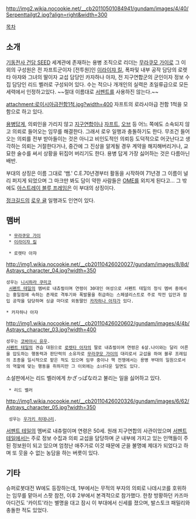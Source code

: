 http://img2.wikia.nocookie.net/__cb20110501084941/gundam/images/4/40/Serpenttailgt2.jpg?align=right&width=300


[[목차]]
== 소개 ==
[[기동전사 건담 SEED]] 세계관에 존재하는 용병 조직으로 리더는 [[무라쿠모 가이]]로 그 이외의 구성원은 전 자프트군이자 [전투원]인 [[이라이쟈 킬]], 폭파및 내부 공작 담당의 로렛타 아쟈와 그녀의 딸이자 교섭 담당인 카자하나 아쟈, 전 지구연합군의 군인이자 정보 수집 담당인 리드 벨러로 구성되어 있다. 수는 적으나 개개인의 실력은 초일류급으로 모든 세력에서 인정하고있다. ~~절대 이름대로 [[서펜트]]를 사용하진 않는다.~~

attachment:로이시아급전함1척.jpg?width=400
자프트의 로라시아급 전함 1척을 모함으로 하고 있다.

[[용병]]답게, 의뢰인을 가리지 않고 [[지구연합]]이나 [[자프트]], [[오브]] 등 어느 쪽에도 소속되지 않고 의뢰로 들어오는 임무를 해결한다. 그래서 로우 일행과 충돌하기도 한다. 무조건 들어오는 의뢰를 전부 받아들이는 것은 아니고 비인도적인 의뢰등 도덕적으로 어긋난다고 생각하는 의뢰는 거절한다거나, 중간에 그 진상을 알게될 경우 계약을 해지해버리거나, 교묘한 술수를 써서 상황을 뒤집어 버리기도 한다. 용병 답게 가장 싫어하는 것은 다름아닌 배반.

부대의 상징은 이름 그대로 '뱀.' C.E.70년경부터 활동을 시작하여 71년경 그 이름이 널리 퍼지게 되었으며 그 마크만 봐도 담이 약한 사람들은 [[OME]]를 외치게 된다고... 그 밖에도 [[아스트레이 블루 프레임]]은 이 부대의 상징이다.

[[정크길드]]의 [[로우 귤]] 일행과도 인연이 있다.

== 맴버 ==
  * [[무라쿠모 가이]]
  * [[이라이쟈 킬]]

  * 로렛타 아쟈
http://img1.wikia.nocookie.net/__cb20110426020027/gundam/images/8/8d/Astrays_character_04.jpg?width=350
 성우는 [[니시하라 쿠미코]]
  [[서펜트 테일]]의 멤버로 내츄럴이며 연령이 30대인 여성으로 서펜트 테일의 정식 멤버 중에서는 홍일점에 속하는 존재로 격투기와 폭발물을 취급하는 스페셜리스트로 주로 작전 입안과 잠입 공작을 담당하며 싱글 마더로 외동딸인 [[카자하나 아쟈]]가 있다.

 * 카자하나 아쟈
http://img1.wikia.nocookie.net/__cb20110426020602/gundam/images/4/4b/Astrays_character_03.jpg?width=400
 
 성우는 [[코바야시 유우]].
 [[서펜트 테일]]의 견습 대원으로 [[로렛타 아쟈]]의 딸로 내츄럴이며 연령은 6살.나이와는 달리 어른을 압도하는 행동력과 판단력의 소유자로 [[무라쿠모 가이]]의 대리로서 교섭을 하여 블루 프레임의 조종을 일시적으로 맡은 적도 있으며 임무 중이나 핵 전쟁에서는 용병 부대의 일원으로서의 역할에 맞는 행동을 취하지만 그 이외에는 소녀다운 일면도 있다.

소설판에서는 리드 벨러에게 かざっぱな라고 불리는 일을 싫어하고 있다.

  * 리드 벨러
http://img1.wikia.nocookie.net/__cb20110426020326/gundam/images/6/62/Astrays_character_05.jpg?width=350
  성우는 [[우가키 히데나리]].
[[서펜트 테일]]의 멤버로 내츄럴이며 연령은 50세. 원래 지구연합의 사관이었으며 [[서펜트 테일]]에서는 주로 정보 수집과 의뢰 교섭을 담당하며 군 내부에 가지고 있는 인맥들이 주된 정보원이 되고 있으며 엄청난 애주가로 이것 때문에 군을 불명예 제대가 되었다고 하며 또 웃을 수 없는 농담을 하는 버릇이 있다.

== 기타 ==
슈퍼로봇대전 W에도 등장하는데, 1부에서는 무적의 부자의 의뢰로 나데시코를 호위하는 임무를 맡아서 스팟 참전, 이후 2부에서 본격적으로 참가했다. 한창 방황하던 카즈마 아디건도 '카이트'라는 별명을 대고 잠시 이 부대에서 신세를 졌으며, 발스토크 패밀리와 충돌한 적도 있었다.
